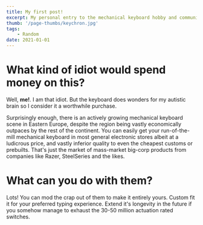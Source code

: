 ```yaml
---
title: My first post! 
excerpt: My personal entry to the mechanical keyboard hobby and community
thumb: '/page-thumbs/keychron.jpg'
tags: 
    - Random
date: 2021-01-01
---
```

# What kind of idiot would spend money on this?
Well, **me!**. I am that idiot. But the keyboard does wonders for my autistic brain so I consider it a worthwhile purchase.

Surprisingly enough, there is an actively growing mechanical keyboard
scene in Eastern Europe, despite the region being vastly economically
outpaces by the rest of the continent. You can easily get your
run-of-the-mill mechanical keyboard in most general electronic stores
albeit at a ludicrous price, and vastly inferior quality to even the
cheapest customs or prebuilts. That's just the market of mass-market
big-corp products from companies like Razer, SteelSeries and the likes.

# What can you do with them?
Lots! You can mod the crap out of them to make it entirely yours. Custom fit it for your preferred typing experience.
Extend it's longevity in the future if you somehow manage to exhaust the 30-50 million actuation rated switches.
